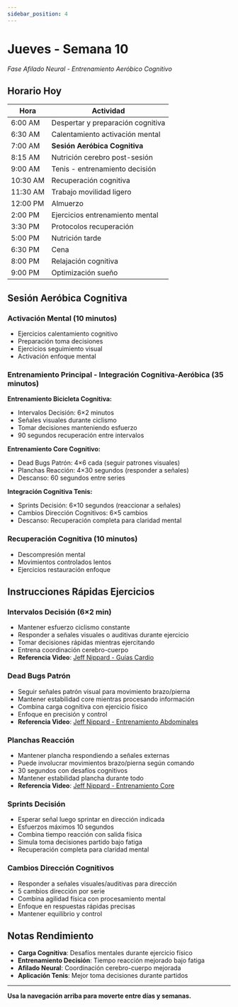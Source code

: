 ```yaml
---
sidebar_position: 4
---
```



<WorkoutNav weekNumber={10} />

# Jueves - Semana 10

_Fase Afilado Neural - Entrenamiento Aeróbico Cognitivo_

## Horario Hoy

| Hora | Actividad |
|------|----------|
| 6:00 AM | Despertar y preparación cognitiva |
| 6:30 AM | Calentamiento activación mental |
| 7:00 AM | **Sesión Aeróbica Cognitiva** |
| 8:15 AM | Nutrición cerebro post-sesión |
| 9:00 AM | Tenis - entrenamiento decisión |
| 10:30 AM | Recuperación cognitiva |
| 11:30 AM | Trabajo movilidad ligero |
| 12:00 PM | Almuerzo |
| 2:00 PM | Ejercicios entrenamiento mental |
| 3:30 PM | Protocolos recuperación |
| 5:00 PM | Nutrición tarde |
| 6:30 PM | Cena |
| 8:00 PM | Relajación cognitiva |
| 9:00 PM | Optimización sueño |

## Sesión Aeróbica Cognitiva

### Activación Mental (10 minutos)
- Ejercicios calentamiento cognitivo
- Preparación toma decisiones
- Ejercicios seguimiento visual
- Activación enfoque mental

### Entrenamiento Principal - Integración Cognitiva-Aeróbica (35 minutos)

**Entrenamiento Bicicleta Cognitiva:**
- Intervalos Decisión: 6×2 minutos
- Señales visuales durante ciclismo
- Tomar decisiones manteniendo esfuerzo
- 90 segundos recuperación entre intervalos

**Entrenamiento Core Cognitivo:**
- Dead Bugs Patrón: 4×6 cada (seguir patrones visuales)
- Planchas Reacción: 4×30 segundos (responder a señales)
- Descanso: 60 segundos entre series

**Integración Cognitiva Tenis:**
- Sprints Decisión: 6×10 segundos (reaccionar a señales)
- Cambios Dirección Cognitivos: 6×5 cambios
- Descanso: Recuperación completa para claridad mental

### Recuperación Cognitiva (10 minutos)
- Descompresión mental
- Movimientos controlados lentos
- Ejercicios restauración enfoque

## Instrucciones Rápidas Ejercicios

### Intervalos Decisión (6×2 min)
- Mantener esfuerzo ciclismo constante
- Responder a señales visuales o auditivas durante ejercicio
- Tomar decisiones rápidas mientras ejercitando
- Entrena coordinación cerebro-cuerpo
- **Referencia Video**: [Jeff Nippard - Guías Cardio](https://www.youtube.com/watch?v=Kl0ht3ow8TQ)

### Dead Bugs Patrón
- Seguir señales patrón visual para movimiento brazo/pierna
- Mantener estabilidad core mientras procesando información
- Combina carga cognitiva con ejercicio físico
- Enfoque en precisión y control
- **Referencia Video**: [Jeff Nippard - Entrenamiento Abdominales](https://www.youtube.com/watch?v=_xdOuqokcm4)

### Planchas Reacción
- Mantener plancha respondiendo a señales externas
- Puede involucrar movimientos brazo/pierna según comando
- 30 segundos con desafíos cognitivos
- Mantener estabilidad plancha durante todo
- **Referencia Video**: [Jeff Nippard - Entrenamiento Core](https://www.youtube.com/watch?v=_xdOuqokcm4)

### Sprints Decisión
- Esperar señal luego sprintar en dirección indicada
- Esfuerzos máximos 10 segundos
- Combina tiempo reacción con salida física
- Simula toma decisiones partido bajo fatiga
- Recuperación completa para claridad mental

### Cambios Dirección Cognitivos
- Responder a señales visuales/auditivas para dirección
- 5 cambios dirección por serie
- Combina agilidad física con procesamiento mental
- Enfoque en respuestas rápidas precisas
- Mantener equilibrio y control

## Notas Rendimiento
- **Carga Cognitiva**: Desafíos mentales durante ejercicio físico
- **Entrenamiento Decisión**: Tiempo reacción mejorado bajo fatiga
- **Afilado Neural**: Coordinación cerebro-cuerpo mejorada
- **Aplicación Tenis**: Mejor toma decisiones durante partidos

---

**Usa la navegación arriba para moverte entre días y semanas.**